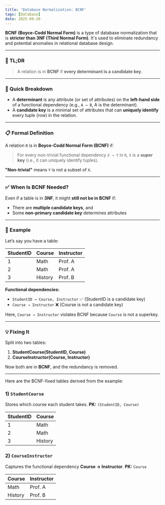 ```yaml
---
title: 'Database Normalization: BCNF'
tags: [Database]
date: 2025-09-20
---
```



**BCNF (Boyce-Codd Normal Form)** is a type of database normalization that is **stricter than 3NF (Third Normal Form)**.
It's used to eliminate redundancy and potential anomalies in relational database design.

---

### 🔁 TL;DR

> A relation is in **BCNF** if **every determinant is a candidate key**.

---

### 📘 Quick Breakdown

* A **determinant** is any attribute (or set of attributes) on the **left-hand side** of a functional dependency (e.g., `A → B`, A is the determinant).
* A **candidate key** is a minimal set of attributes that can **uniquely identify** every tuple (row) in the relation.

---

### 📋 Formal Definition

A relation `R` is in **Boyce-Codd Normal Form (BCNF)** if:

> For every non-trivial functional dependency `X → Y` in `R`,
> `X` is a **super key** (i.e., it can uniquely identify tuples).

**"Non-trivial"** means `Y` is not a subset of `X`.

---

### ✅ When Is BCNF Needed?

Even if a table is in **3NF**, it might **still not be in BCNF** if:

* There are **multiple candidate keys**, and
* Some **non-primary candidate key** determines attributes

---

### 🔧 Example

Let’s say you have a table:

| StudentID | Course  | Instructor |
| --------- | ------- | ---------- |
| 1         | Math    | Prof. A    |
| 2         | Math    | Prof. A    |
| 3         | History | Prof. B    |

**Functional dependencies:**

* `StudentID → Course, Instructor` ✅ (StudentID is a candidate key)
* `Course → Instructor` ❌ (Course is not a candidate key)

Here, `Course → Instructor` violates BCNF because `Course` is not a superkey.

---

### 💡 Fixing It

Split into two tables:

1. **StudentCourse(StudentID, Course)**
2. **CourseInstructor(Course, Instructor)**

Now both are in **BCNF**, and the redundancy is removed.

---

Here are the BCNF-fixed tables derived from the example:

### 1) `StudentCourse`

Stores which course each student takes.
**PK:** `(StudentID, Course)`

| StudentID | Course  |
| --------- | ------- |
| 1         | Math    |
| 2         | Math    |
| 3         | History |

### 2) `CourseInstructor`

Captures the functional dependency **Course → Instructor**.
**PK:** `Course`

| Course  | Instructor |
| ------- | ---------- |
| Math    | Prof. A    |
| History | Prof. B    |
